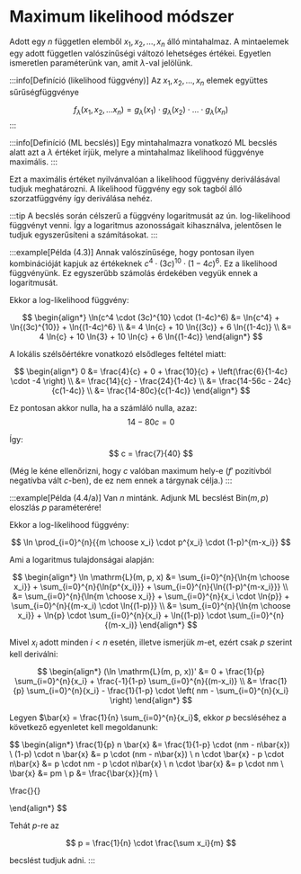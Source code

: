 # Maximum likelihood módszer

Adott egy $n$ független elemből $x_1,x_2,\dots,x_n$ álló mintahalmaz. A mintaelemek egy adott független
valószínűségi változó lehetséges értékei. Egyetlen ismeretlen paraméterünk van, amit $\lambda$-val jelölünk.

:::info[Definíció (likelihood függvény)]
Az $x_1,x_2,\dots,x_n$ elemek együttes sűrűségfüggvénye

$$
f_\lambda(x_1, x_2, \dots x_n) = g_\lambda(x_1) \cdot g_\lambda(x_2) \cdot \ldots \cdot g_\lambda(x_n)
$$
:::

:::info[Definíció (ML becslés)]
Egy mintahalmazra vonatkozó ML becslés alatt azt a $\lambda$ értéket írjük, melyre a mintahalmaz likelihood függvénye
maximális.
:::

Ezt a maximális értéket nyilvánvalóan a likelihood függvény deriválásával tudjuk meghatározni. A likelihood függvény
egy sok tagból álló szorzatfüggvény így deriválása nehéz.

:::tip
A becslés során célszerű a függvény logaritmusát az ún. log-likelihood függvényt venni. Így a logaritmus azonosságait
kihasználva, jelentősen le tudjuk egyszerűsíteni a számításokat.
:::

:::example[Példa (4.3)]
Annak valószínűsége, hogy pontosan ilyen kombinációját kapjuk az értékeknek $c^4 \cdot (3c)^{10} \cdot (1-4c)^6$. Ez a
likelihood függvényünk. Ez egyszerűbb számolás érdekében vegyük ennek a logaritmusát.

Ekkor a log-likelihood függvény:

$$
\begin{align*}
\ln(c^4 \cdot (3c)^{10} \cdot (1-4c)^6) &= \ln{c^4} + \ln{(3c)^{10}} + \ln{(1-4c)^6} \\
&= 4 \ln{c} + 10 \ln{(3c)}          + 6 \ln{(1-4c)} \\
&= 4 \ln{c} + 10 \ln{3} + 10 \ln{c} + 6 \ln{(1-4c)}
\end{align*}
$$

A lokális szélsőértékre vonatkozó elsődleges feltétel miatt:

$$
\begin{align*}
0 &= \frac{4}{c} + 0 + \frac{10}{c} + \left(\frac{6}{1-4c} \cdot -4 \right) \\
&= \frac{14}{c} - \frac{24}{1-4c}  \\
&= \frac{14-56c - 24c}{c(1-4c)} \\
&= \frac{14-80c}{c(1-4c)}
\end{align*}
$$

Ez pontosan akkor nulla, ha a számláló nulla, azaz:
$$
14-80c = 0
$$

Így:
$$
c = \frac{7}{40}
$$

(Még le kéne ellenőrizni, hogy $c$ valóban maximum hely-e ($f'$ pozitívból negatívba vált $c$-ben), de ez nem ennek a
tárgynak célja.)
:::


:::example[Példa (4.4/a)]
Van $n$ mintánk. Adjunk ML becslést $\mathrm{Bin}(m,p)$ eloszlás $p$ paraméterére!

Ekkor a log-likelihood függvény:

$$
\ln \prod_{i=0}^{n}{{m \choose x_i} \cdot p^{x_i} \cdot (1-p)^{m-x_i}}
$$

Ami a logaritmus tulajdonságai alapján:

$$
\begin{align*}
\ln \mathrm{L}(m, p, x) 
&= \sum_{i=0}^{n}{\ln{m \choose x_i}} + \sum_{i=0}^{n}{\ln{p^{x_i}}}     + \sum_{i=0}^{n}{\ln{(1-p)^{m-x_i}}} \\
&= \sum_{i=0}^{n}{\ln{m \choose x_i}} + \sum_{i=0}^{n}{x_i \cdot \ln{p}} + \sum_{i=0}^{n}{(m-x_i) \cdot \ln{(1-p)}} \\
&= \sum_{i=0}^{n}{\ln{m \choose x_i}} + \ln{p} \cdot \sum_{i=0}^{n}{x_i} + \ln{(1-p)} \cdot \sum_{i=0}^{n}{(m-x_i)}
\end{align*}
$$


Mivel $x_i$ adott minden $i < n$ esetén, illetve ismerjük $m$-et, ezért csak $p$ szerint kell deriválni:

$$
\begin{align*}
(\ln \mathrm{L}(m, p, x))'
&= 0 + \frac{1}{p} \sum_{i=0}^{n}{x_i} + \frac{-1}{1-p} \sum_{i=0}^{n}{(m-x_i)} \\
&= \frac{1}{p} \sum_{i=0}^{n}{x_i} - \frac{1}{1-p} \cdot \left( nm - \sum_{i=0}^{n}{x_i} \right)
\end{align*}
$$

Legyen $\bar{x} = \frac{1}{n} \sum_{i=0}^{n}{x_i}$\, ekkor $p$ becsléséhez a következő egyenletet kell megoldanunk:

$$
\begin{align*}
\frac{1}{p} n \bar{x} &= \frac{1}{1-p} \cdot (nm - n\bar{x}) \\
(1-p) \cdot n \bar{x} &= p \cdot (nm - n\bar{x}) \\
n \cdot \bar{x} - p \cdot n\bar{x} &= p \cdot nm - p \cdot n\bar{x} \\
n \cdot \bar{x} &= p \cdot nm \\
\bar{x} &= pm \\
p &= \frac{\bar{x}}{m} \\

\frac{}{}

\end{align*}
$$

Tehát $p$-re az

$$
p = \frac{1}{n} \cdot \frac{\sum x_i}{m}
$$

becslést tudjuk adni.
:::
